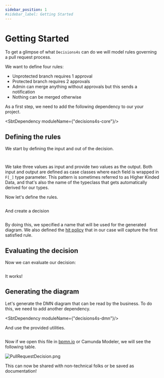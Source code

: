 ```yaml
---
sidebar_position: 1
#sidebar_label: Getting Started
---
```


# Getting Started

To get a glimpse of what `Decisions4s` can do we will model rules governing a pull request process.

We want to define four rules:
* Unprotected branch requires 1 approval
* Protected branch requires 2 approvals
* Admin can merge anything without approvals but this sends a notification
* Nothing can be merged otherwise

As a first step, we need to add the following dependency to our your project.


<SbtDependency moduleName={"decisions4s-core"}/>

## Defining the rules

 We start by defining the input and out of the decision.

```scala file=./main/scala/decisions4s/example/docs/PullRequestDecision.scala start=start_imports end=end_imports
```

```scala file=./main/scala/decisions4s/example/docs/PullRequestDecision.scala start=start_shapes end=end_shapes
```

We take three values as input and provide two values as the output.
Both input and output are defined as case classes where each field is wrapped in `F[_]` type parameter.
This pattern is sometimes referred to as Higher Kinded Data,
and that's also the name of the typeclass that gets automatically derived for our types.

Now let's define the rules.

```scala file=./main/scala/decisions4s/example/docs/PullRequestDecision.scala start=start_rules end=end_rules
```

And create a decision

```scala file=./main/scala/decisions4s/example/docs/PullRequestDecision.scala start=start_table end=end_table
```

By doing this, we specified a name that will be used for the generated diagram.
We also defined the [hit policy](features/hit-policies) that in our case will capture the first satisfied rule.

## Evaluating the decision

Now we can evaluate our decision:

```scala file=./main/scala/decisions4s/example/docs/PullRequestDecision.scala start=start_evaluate end=end_evaluate
```

It works!

## Generating the diagram

Let's generate the DMN diagram that can be read by the business. To do this, we need to add another dependency.

<SbtDependency moduleName={"decisions4s-dmn"}/>

And use the provided utilities.

```scala file=./main/scala/decisions4s/example/docs/PullRequestDecision.scala start=start_dmn end=end_dmn
```

Now if we open this file in [bpmn.io](https://bpmn.io/toolkit/dmn-js/) or Camunda Modeler, we will see the following
table.

<!-- TODO this should be autogenerated in the pipeline -->
![PullRequestDecision.png](./assets/PullRequestDecision.png)

This can now be shared with non-technical folks or be saved as documentation!

